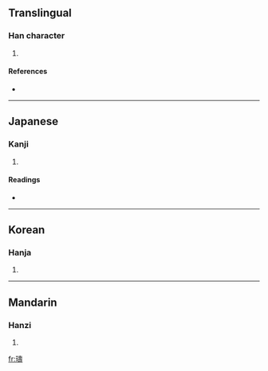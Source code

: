 ==Translingual==

===Han character===
{{Han char|rn=96|rad=玉|as=14|sn=18|four=|canj=一土土弓戈 (MGGNI)}}

# {{defn|Han|sort=玉14}}

====References====
* {{Han ref|kx=0744.090|dkj=21304|dj=1152.220|hdz=21142.170|uh=74B9|ud=29881}}

----

==Japanese==

===Kanji===
{{ja-kanji|grade=|rs=玉14}}

# {{defn|Japanese}}

====Readings====
* {{ja-readings|on=[[しゅう]] (shū), [[じゅ]] (ju), [[とう]] (tō), [[どう]] (dō)|kun=[[たま]] (tama)|nanori=}}

----

==Korean==

===Hanja===
{{ko-hanja|hangeul=수|eumhun=|rv=su|mr=su|y=swu}}

# {{defn|Korean}}

----

==Mandarin==

===Hanzi===
{{cmn-hanzi|pin=[[shòu]] ([[shou4]])|wg=shou<sup>4</sup>}}

# {{defn|Mandarin}}

[[fr:璹]]